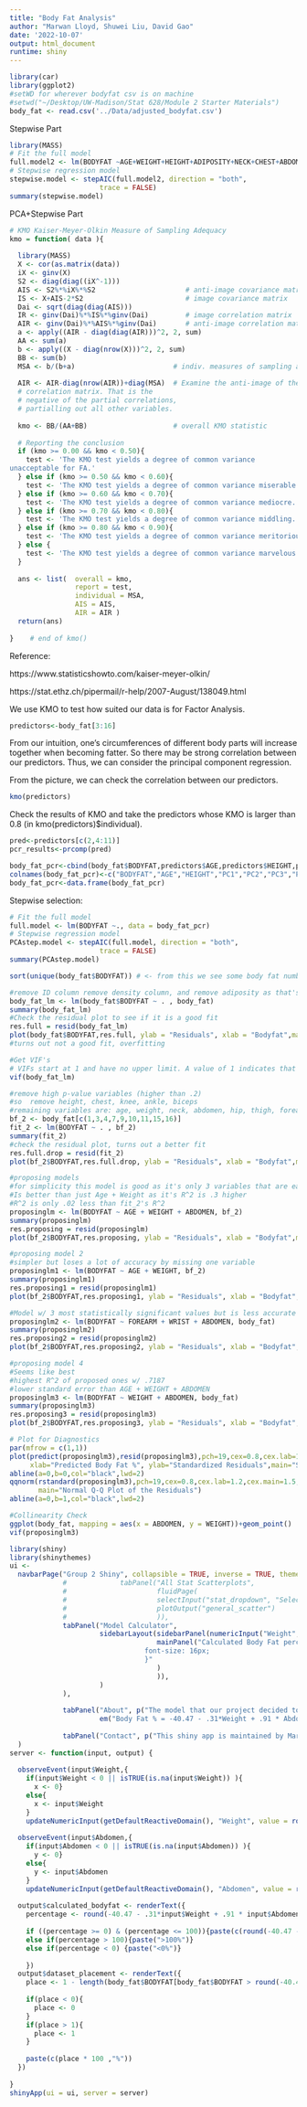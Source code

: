 ```yaml
---
title: "Body Fat Analysis"
author: "Marwan Lloyd, Shuwei Liu, David Gao"
date: '2022-10-07'
output: html_document
runtime: shiny
---
```


```r
library(car)
library(ggplot2)
#setWD for wherever bodyfat csv is on machine 
#setwd("~/Desktop/UW-Madison/Stat 628/Module 2 Starter Materials")
body_fat <- read.csv('../Data/adjusted_bodyfat.csv')
```
Stepwise Part

```r
library(MASS)
# Fit the full model 
full.model2 <- lm(BODYFAT ~AGE+WEIGHT+HEIGHT+ADIPOSITY+NECK+CHEST+ABDOMEN+HIP+THIGH+KNEE+ANKLE+BICEPS+FOREARM+WRIST, data = body_fat)
# Stepwise regression model
stepwise.model <- stepAIC(full.model2, direction = "both", 
                      trace = FALSE)
summary(stepwise.model)
```

PCA+Stepwise Part

```r
# KMO Kaiser-Meyer-Olkin Measure of Sampling Adequacy
kmo = function( data ){
  
  library(MASS)
  X <- cor(as.matrix(data))
  iX <- ginv(X)
  S2 <- diag(diag((iX^-1)))
  AIS <- S2%*%iX%*%S2                      # anti-image covariance matrix
  IS <- X+AIS-2*S2                         # image covariance matrix
  Dai <- sqrt(diag(diag(AIS)))
  IR <- ginv(Dai)%*%IS%*%ginv(Dai)         # image correlation matrix
  AIR <- ginv(Dai)%*%AIS%*%ginv(Dai)       # anti-image correlation matrix
  a <- apply((AIR - diag(diag(AIR)))^2, 2, sum)
  AA <- sum(a)
  b <- apply((X - diag(nrow(X)))^2, 2, sum)
  BB <- sum(b)
  MSA <- b/(b+a)                        # indiv. measures of sampling adequacy
  
  AIR <- AIR-diag(nrow(AIR))+diag(MSA)  # Examine the anti-image of the
  # correlation matrix. That is the
  # negative of the partial correlations,
  # partialling out all other variables.
  
  kmo <- BB/(AA+BB)                     # overall KMO statistic
  
  # Reporting the conclusion
  if (kmo >= 0.00 && kmo < 0.50){
    test <- 'The KMO test yields a degree of common variance
unacceptable for FA.'
  } else if (kmo >= 0.50 && kmo < 0.60){
    test <- 'The KMO test yields a degree of common variance miserable.'
  } else if (kmo >= 0.60 && kmo < 0.70){
    test <- 'The KMO test yields a degree of common variance mediocre.'
  } else if (kmo >= 0.70 && kmo < 0.80){
    test <- 'The KMO test yields a degree of common variance middling.'
  } else if (kmo >= 0.80 && kmo < 0.90){
    test <- 'The KMO test yields a degree of common variance meritorious.'
  } else {
    test <- 'The KMO test yields a degree of common variance marvelous.'
  }
  
  ans <- list(  overall = kmo,
                report = test,
                individual = MSA,
                AIS = AIS,
                AIR = AIR )
  return(ans)
  
}    # end of kmo()
```


Reference:

https://www.statisticshowto.com/kaiser-meyer-olkin/

https://stat.ethz.ch/pipermail/r-help/2007-August/138049.html

We use KMO to test how suited our data is for Factor Analysis.



```r
predictors<-body_fat[3:16]
```

From our intuition, one's circumferences of different body parts will increase together when becoming fatter. So there may be strong correlation between our predictors. Thus, we can consider the principal component regression.

From the picture, we can check the correlation between our predictors.

```r
kmo(predictors)
```

Check the results of KMO and take the predictors whose KMO is larger than 0.8 (in kmo(predictors)$individual).

```r
pred<-predictors[c(2,4:11)]
pcr_results<-prcomp(pred)
```


```r
body_fat_pcr<-cbind(body_fat$BODYFAT,predictors$AGE,predictors$HEIGHT,pcr_results$x)
colnames(body_fat_pcr)<-c("BODYFAT","AGE","HEIGHT","PC1","PC2","PC3","PC4","PC5","PC6","PC7","PC8","PC9")
body_fat_pcr<-data.frame(body_fat_pcr)
```

Stepwise selection:

```r
# Fit the full model 
full.model <- lm(BODYFAT ~., data = body_fat_pcr)
# Stepwise regression model
PCAstep.model <- stepAIC(full.model, direction = "both", 
                      trace = FALSE)
summary(PCAstep.model)
```

```r
sort(unique(body_fat$BODYFAT)) # <- from this we see some body fat numbers make no sense
```

```r
#remove ID column remove density column, and remove adiposity as that's weight/height and keeping it could lead to multicollinearity issues
body_fat_lm <- lm(body_fat$BODYFAT ~ . , body_fat)
summary(body_fat_lm)
#Check the residual plot to see if it is a good fit
res.full = resid(body_fat_lm)
plot(body_fat$BODYFAT,res.full, ylab = "Residuals", xlab = "Bodyfat",main = "Residual plot for full model")
#turns out not a good fit, overfitting
```

```r
#Get VIF's
# VIFs start at 1 and have no upper limit. A value of 1 indicates that there is no correlation between this independent variable and any others. VIFs between 1 and 5 suggest that there is a moderate correlation, but it is not severe enough to warrant corrective measures. VIFs greater than 5 represent critical levels of multicollinearity where the coefficients are poorly estimated, and the p-values are questionable.
vif(body_fat_lm)
```

```r
#remove high p-value variables (higher than .2)
#so  remove height, chest, knee, ankle, biceps
#remaining variables are: age, weight, neck, abdomen, hip, thigh, forearm, wrist
bf_2 <- body_fat[c(1,3,4,7,9,10,11,15,16)]
fit_2 <- lm(BODYFAT ~ . , bf_2)
summary(fit_2)
#check the residual plot, turns out a better fit
res.full.drop = resid(fit_2)
plot(bf_2$BODYFAT,res.full.drop, ylab = "Residuals", xlab = "Bodyfat",main = "Residual plot for full model after dropping")
```

```r
#proposing models
#for simplicity this model is good as it's only 3 variables that are easy to get 
#Is better than just Age + Weight as it's R^2 is .3 higher 
#R^2 is only .02 less than fit_2's R^2
proposinglm <- lm(BODYFAT ~ AGE + WEIGHT + ABDOMEN, bf_2)
summary(proposinglm)
res.proposing = resid(proposinglm)
plot(bf_2$BODYFAT,res.proposing, ylab = "Residuals", xlab = "Bodyfat",main = "Residual plot for proposing model after dropping")
```

```r
#proposing model 2 
#simpler but loses a lot of accuracy by missing one variable
proposinglm1 <- lm(BODYFAT ~ AGE + WEIGHT, bf_2)
summary(proposinglm1)
res.proposing1 = resid(proposinglm1)
plot(bf_2$BODYFAT,res.proposing1, ylab = "Residuals", xlab = "Bodyfat",main = "Residual plot for second proposing model after dropping")
```

```r
#Model w/ 3 most statistically significant values but is less accurate than Age + weight + abdomen
proposinglm2 <- lm(BODYFAT ~ FOREARM + WRIST + ABDOMEN, body_fat)
summary(proposinglm2)
res.proposing2 = resid(proposinglm2)
plot(bf_2$BODYFAT,res.proposing2, ylab = "Residuals", xlab = "Bodyfat",main = "Residual plot for 3 predictors model after dropping")
```

```r
#proposing model 4
#Seems like best
#highest R^2 of proposed ones w/ .7187 
#lower standard error than AGE + WEIGHT + ABDOMEN
proposinglm3 <- lm(BODYFAT ~ WEIGHT + ABDOMEN, body_fat)
summary(proposinglm3)
res.proposing3 = resid(proposinglm3)
plot(bf_2$BODYFAT,res.proposing3, ylab = "Residuals", xlab = "Bodyfat",main = "Residual plot for 2 predictors model after dropping")
```

```r
# Plot for Diagnostics
par(mfrow = c(1,1))
plot(predict(proposinglm3),resid(proposinglm3),pch=19,cex=0.8,cex.lab=1.2,cex.main=1.5,
     xlab="Predicted Body Fat %", ylab="Standardized Residuals",main="Standardized Residual Plot")
abline(a=0,b=0,col="black",lwd=2)
qqnorm(rstandard(proposinglm3),pch=19,cex=0.8,cex.lab=1.2,cex.main=1.5,
       main="Normal Q-Q Plot of the Residuals")
abline(a=0,b=1,col="black",lwd=2)
```

```r
#Collinearity Check
ggplot(body_fat, mapping = aes(x = ABDOMEN, y = WEIGHT))+geom_point()
vif(proposinglm3)
```

```r
library(shiny)
library(shinythemes)
ui <- 
  navbarPage("Group 2 Shiny", collapsible = TRUE, inverse = TRUE, theme = shinytheme("spacelab"),
             #             tabPanel("All Stat Scatterplots",
             #                      fluidPage(
             #                      selectInput("stat_dropdown", "Select a Stat of Interest", #choices = colnames(body_fat)[3:17], multiple = FALSE),
             #                      plotOutput("general_scatter")
             #                      )),
             tabPanel("Model Calculator",
                      sidebarLayout(sidebarPanel(numericInput("Weight", "Weight (in kg):", 0, min = 0, step = .01), numericInput("Abdomen", "Abdomen Circumference (in cm):", 0, min = 0, step = .01)),
                                    mainPanel("Calculated Body Fat percentage (Top) and Percentile Relative to the Dataset (Bottom):", verbatimTextOutput("calculated_bodyfat"),verbatimTextOutput("dataset_placement"), tags$head(tags$style("#calculated_bodyfat{color: black;
                                 font-size: 16px;
                                 }"
                                    )
                                    )),
                      )
             ),
             
             tabPanel("About", p("The model that our project decided to use was a multi-linear regression of body fat percentage on two variables: weight and abdomen circumfrence. The final equation (used in this calculator) determined for this regression was:"), 
                      em("Body Fat % = -40.47 - .31*Weight + .91 * Abdomen" )),
             
             tabPanel("Contact", p("This shiny app is maintained by Marwan Lloyd '23. For any questions, concerns, or feedback please reach out him at either of the below emails:"), tags$address("Marwan.Lloyd@Wisc.edu"), tags$address("Melloyd2@Wisc.edu"))
  )
server <- function(input, output) { 
  
  observeEvent(input$Weight,{
    if(input$Weight < 0 || isTRUE(is.na(input$Weight)) ){ 
      x <- 0}
    else{
      x <- input$Weight
    }
    updateNumericInput(getDefaultReactiveDomain(), "Weight", value = round(x,digits = 2))})
  
  observeEvent(input$Abdomen,{
    if(input$Abdomen < 0 || isTRUE(is.na(input$Abdomen)) ){ 
      y <- 0}
    else{
      y <- input$Abdomen
    }
    updateNumericInput(getDefaultReactiveDomain(), "Abdomen", value = round(y,digits = 2))})
  
  output$calculated_bodyfat <- renderText({
    percentage <- round(-40.47 - .31*input$Weight + .91 * input$Abdomen,2)
    
    if ((percentage >= 0) & (percentage <= 100)){paste(c(round(-40.47 - .31*input$Weight + .91 * input$Abdomen,2),"%"))}
    else if(percentage > 100){paste(">100%")}
    else if(percentage < 0) {paste("<0%")}
    
    })
  output$dataset_placement <- renderText({
    place <- 1 - length(body_fat$BODYFAT[body_fat$BODYFAT > round(-40.47 - .31*input$Weight + .91 * input$Abdomen,2)])/ length(body_fat$BODYFAT)
    
    if(place < 0){
      place <- 0
    }
    if(place > 1){
      place <- 1
    }
    
    paste(c(place * 100 ,"%"))
  })
  
}
shinyApp(ui = ui, server = server)
```
